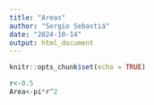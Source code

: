 ```yaml
---
title: "Areas"
author: "Sergio Sebastiá"
date: "2024-10-14"
output: html_document
---
```


```r
knitr::opts_chunk$set(echo = TRUE)
```
```r
r<-0.5
Area<-pi*r^2
```

